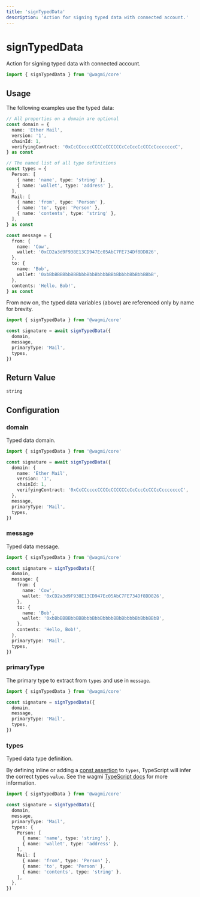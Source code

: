 ```yaml
---
title: 'signTypedData'
description: 'Action for signing typed data with connected account.'
---
```



# signTypedData

Action for signing typed data with connected account.

```ts
import { signTypedData } from '@wagmi/core'
```

## Usage

The following examples use the typed data:

```ts
// All properties on a domain are optional
const domain = {
  name: 'Ether Mail',
  version: '1',
  chainId: 1,
  verifyingContract: '0xCcCCccccCCCCcCCCCCCcCcCccCcCCCcCcccccccC',
} as const

// The named list of all type definitions
const types = {
  Person: [
    { name: 'name', type: 'string' },
    { name: 'wallet', type: 'address' },
  ],
  Mail: [
    { name: 'from', type: 'Person' },
    { name: 'to', type: 'Person' },
    { name: 'contents', type: 'string' },
  ],
} as const

const message = {
  from: {
    name: 'Cow',
    wallet: '0xCD2a3d9F938E13CD947Ec05AbC7FE734Df8DD826',
  },
  to: {
    name: 'Bob',
    wallet: '0xbBbBBBBbbBBBbbbBbbBbbbbBBbBbbbbBbBbbBBbB',
  },
  contents: 'Hello, Bob!',
} as const
```

From now on, the typed data variables (above) are referenced only by name for brevity.

```ts
import { signTypedData } from '@wagmi/core'

const signature = await signTypedData({
  domain,
  message,
  primaryType: 'Mail',
  types,
})
```

## Return Value

```ts
string
```

## Configuration

### domain

Typed data domain.

```ts {4-9}
import { signTypedData } from '@wagmi/core'

const signature = await signTypedData({
  domain: {
    name: 'Ether Mail',
    version: '1',
    chainId: 1,
    verifyingContract: '0xCcCCccccCCCCcCCCCCCcCcCccCcCCCcCcccccccC',
  },
  message,
  primaryType: 'Mail',
  types,
})
```

### message

Typed data message.

```ts {5-15}
import { signTypedData } from '@wagmi/core'

const signature = signTypedData({
  domain,
  message: {
    from: {
      name: 'Cow',
      wallet: '0xCD2a3d9F938E13CD947Ec05AbC7FE734Df8DD826',
    },
    to: {
      name: 'Bob',
      wallet: '0xbBbBBBBbbBBBbbbBbbBbbbbBBbBbbbbBbBbbBBbB',
    },
    contents: 'Hello, Bob!',
  },
  primaryType: 'Mail',
  types,
})
```

### primaryType

The primary type to extract from `types` and use in `message`.

```ts {6}
import { signTypedData } from '@wagmi/core'

const signature = signTypedData({
  domain,
  message,
  primaryType: 'Mail',
  types,
})
```

### types

Typed data type definition.

By defining inline or adding a [const assertion](https://www.typescriptlang.org/docs/handbook/release-notes/typescript-3-4.html#const-assertions) to `types`, TypeScript will infer the correct types `value`. See the wagmi [TypeScript docs](/core/typescript) for more information.

```ts {7-17}
import { signTypedData } from '@wagmi/core'

const signature = signTypedData({
  domain,
  message,
  primaryType: 'Mail',
  types: {
    Person: [
      { name: 'name', type: 'string' },
      { name: 'wallet', type: 'address' },
    ],
    Mail: [
      { name: 'from', type: 'Person' },
      { name: 'to', type: 'Person' },
      { name: 'contents', type: 'string' },
    ],
  },
})
```
